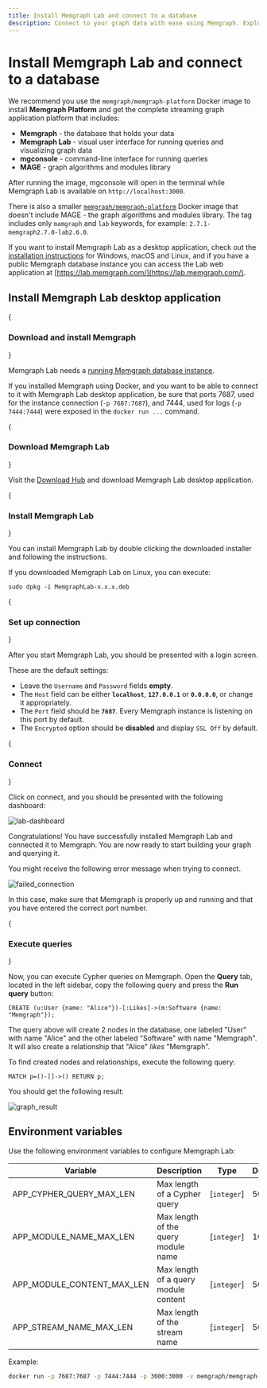 ```yaml
---
title: Install Memgraph Lab and connect to a database
description: Connect to your graph data with ease using Memgraph. Explore our documentation page for detailed installation instructions and learn how to establish a seamless connection, enabling powerful graph computing and analysis.
---
```



# Install Memgraph Lab and connect to a database

We recommend you use the `memgraph/memgraph-platform` Docker image to install
**Memgraph Platform** and get the complete streaming graph application platform
that includes:

- **Memgraph** - the database that holds your data
- **Memgraph Lab** - visual user interface for running queries and visualizing
  graph data
- **mgconsole** - command-line interface for running queries
- **MAGE** - graph algorithms and modules library

After running the image, mgconsole will open in the terminal while Memgraph Lab
is available on `http://localhost:3000`. 

There is also a smaller
[`memgraph/memgraph-platform`](https://hub.docker.com/r/memgraph/memgraph-platform/tags?page=1)
Docker image that doesn't include MAGE - the graph algorithms and modules
library. The tag includes only `mamgraph` and `lab` keywords, for example:
`2.7.1-memgraph2.7.0-lab2.6.0`.

If you want to install Memgraph Lab as a desktop application, check out the
[installation instructions](#install-memgraph-lab-desktop-application) for
Windows, macOS and Linux, and if you have a public Memgraph database instance
you can access the Lab web application at [https://lab.memgraph.com/](https://lab.memgraph.com/).

## Install Memgraph Lab desktop application

<Steps>

{<h3>Download and install Memgraph</h3>} 

Memgraph Lab needs a [running Memgraph database instance](/getting-started).

If you installed Memgraph using Docker, and you want to be able to connect to
it with Memgraph Lab desktop application, be sure that ports 7687, used for
the instance connection (`-p 7687:7687`), and 7444, used for logs (`-p
7444:7444`) were exposed in the `docker run ...` command.

{<h3>Download Memgraph Lab</h3>}

Visit the [Download Hub](https://memgraph.com/download/#individual) and
download Memgraph Lab desktop application.

{<h3>Install Memgraph Lab</h3>}

You can install Memgraph Lab by double clicking the downloaded installer and
following the instructions.

If you downloaded Memgraph Lab on Linux, you can execute:

```console
sudo dpkg -i MemgraphLab-x.x.x.deb
```

{<h3>Set up connection</h3>}

After you start Memgraph Lab, you should be presented with a login
screen. 

These are the default settings:

- Leave the `Username` and `Password` fields **empty**.
- The `Host` field can be either **`localhost`**, **`127.0.0.1`** or
   **`0.0.0.0`**, or change it appropriately. 
- The `Port` field should be **`7687`**. Every Memgraph instance is listening
   on this port by default.
- The `Encrypted` option should be **disabled** and display `SSL Off` by
   default.

{<h3>Connect</h3>}

Click on connect, and you should be presented with the following dashboard:

![lab-dashboard](/pages/data-visualization/install-and-connect/lab-dashboard.png)

Congratulations! You have successfully installed Memgraph Lab and connected it
to Memgraph. You are now ready to start building your graph and querying it.

<Callout type="warning">

You might receive the following error message when trying to connect.

![failed_connection](/pages/data-visualization/install-and-connect/failed_connection.png)

In this case, make sure that Memgraph is properly up and running and that you
have entered the correct port number.

</Callout>

{<h3>Execute queries</h3>}

Now, you can execute Cypher queries on Memgraph. Open the **Query** tab, located
in the left sidebar, copy the following query and press the **Run query**
button:

```cypher
CREATE (u:User {name: "Alice"})-[:Likes]->(m:Software {name: "Memgraph"});
```

The query above will create 2 nodes in the database, one labeled "User" with
name "Alice" and the other labeled "Software" with name "Memgraph". It will also
create a relationship that "Alice" _likes_ "Memgraph".

To find created nodes and relationships, execute the following query:

```cypher
MATCH p=()-[]->() RETURN p;
```

You should get the following result:

![graph_result](/pages/data-visualization/install-and-connect/lab-graph.png)

</Steps>

## Environment variables

Use the following environment variables to configure Memgraph Lab:

| Variable        | Description    | Type           | Default |
| -------------- | -------------- | -------------- | -------- |
| APP_CYPHER_QUERY_MAX_LEN        | Max length of a Cypher query     | [`integer`]     | 5000 |
| APP_MODULE_NAME_MAX_LEN    | Max length of the query module name       | [`integer`]     | 1000 |
| APP_MODULE_CONTENT_MAX_LEN    | Max length of a query module content | [`integer`]     | 50000 |
| APP_STREAM_NAME_MAX_LEN | Max length of the stream name | [`integer`] | 500 |

Example: 

```bash
docker run -p 7687:7687 -p 7444:7444 -p 3000:3000 -v memgraph/memgraph-platform -e APP_CYPHER_QUERY_MAX_LEN=10000 memgraph/memgraph-platform
```
